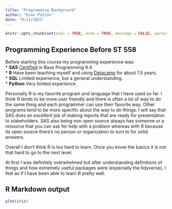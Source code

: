 ```yaml
---
title: "Programming Background"
author: "Evan Patton"
date: "9/11/2021"
---
```


```r
knitr::opts_chunk$set(eval = TRUE, echo = TRUE, message = FALSE, warning = FALSE, fig.path = "../images/")
```

## Programming Experience Before ST 558

Before starting this course my programming experience was:  
* **SAS** [Certified](https://www.certmetrics.com/SAS/public/candidate_directory_search.aspx) in Base Programming 9.4  
* **R** Have been teaching myself and using [Datacamp](https://www.datacamp.com/) for about 1.5 years.  
* **SQL** Limited experience, but a general understanding.  
* **Python** Very limited experience.

Personally R is my favorite program and language that I have used so far. I think R tends to be more user friendly and there is often a lot of way to do the same thing and each programmer can use their favorite way. Other programs tend to be more specific about the way to do things. I will say that SAS does an excellent job of making reports that are ready for presentation to stakeholders. SAS also being non open source always has someone or a resource that you can ask for help with a problem whereas with R because its open source there's no person or organization to turn to for solid answers.

Overall I don't think R is too hard to learn. Once you know the basics it is not that hard to go to the next level.

At first I was definitely overwhelmed but after understanding definitions of things and how extremely useful packages were (especially the tidyverse), I feel as if I have been able to learn R pretty well.


## R Markdown output

```r
plot(iris)
```


